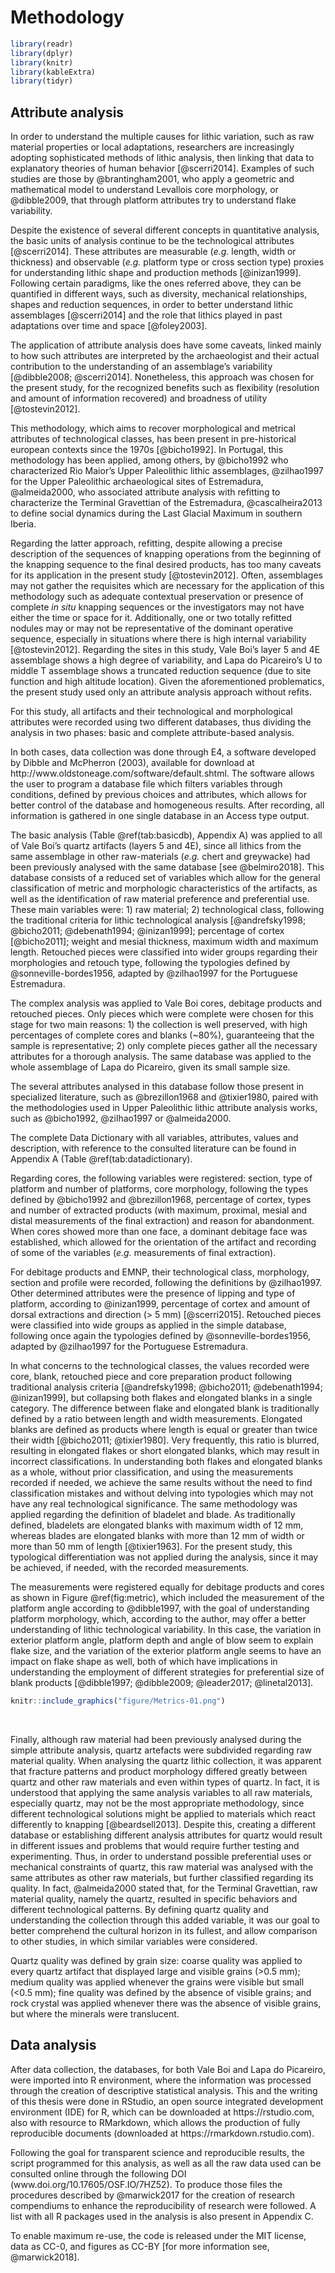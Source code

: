 # Methodology
```r
library(readr)
library(dplyr)
library(knitr)
library(kableExtra)
library(tidyr)
```

## Attribute analysis

In order to understand the multiple causes for lithic variation, such as raw material properties or local adaptations, researchers are increasingly adopting sophisticated methods of lithic analysis, then linking that data to explanatory theories of human behavior [@scerri2014]. Examples of such studies are those by @brantingham2001, who apply a geometric and mathematical model to understand Levallois core morphology, or @dibble2009, that through platform attributes try to understand flake variability.

Despite the existence of several different concepts in quantitative analysis, the basic units of analysis continue to be the technological attributes [@scerri2014]. These attributes are measurable (*e.g.* length, width or thickness) and observable (*e.g.* platform type or cross section type) proxies for understanding lithic shape and production methods [@inizan1999]. Following certain paradigms, like the ones referred above, they can be quantified in different ways, such as diversity, mechanical relationships, shapes and reduction sequences, in order to better understand lithic assemblages [@scerri2014] and the role that lithics played in past adaptations over time and space [@foley2003]. 

The application of attribute analysis does have some caveats, linked mainly to how such attributes are interpreted by the archaeologist and their actual contribution to the understanding of an assemblage’s variability [@dibble2008; @scerri2014]. Nonetheless, this approach was chosen for the present study, for the recognized benefits such as flexibility (resolution and amount of information recovered) and broadness of utility [@tostevin2012].

This methodology, which aims to recover morphological and metrical attributes of technological classes, has been present in pre-historical european contexts since the 1970s [@bicho1992]. In Portugal, this methodology has been applied, among others, by @bicho1992 who characterized Rio Maior’s Upper Paleolithic lithic assemblages, @zilhao1997 for the Upper Paleolithic archaeological sites of Estremadura, @almeida2000, who associated attribute analysis with refitting to characterize the Terminal Gravettian of the Estremadura, @cascalheira2013 to define social dynamics during the Last Glacial Maximum in southern Iberia.

Regarding the latter approach, refitting, despite allowing a precise description of the sequences of knapping operations from the beginning of the knapping sequence to the final desired products, has too many caveats for its application in the present study [@tostevin2012]. Often, assemblages may not gather the requisites which are necessary for the application of this methodology such as adequate contextual preservation or presence of complete *in situ* knapping sequences or the investigators may not have either the time or space for it. Additionally, one or two totally refitted nodules may or may not be representative of the dominant operative sequence, especially in situations where there is high internal variability [@tostevin2012]. Regarding the sites in this study, Vale Boi's layer 5 and 4E assemblage shows a high degree of variability, and Lapa do Picareiro’s U to middle T assemblage shows a truncated reduction sequence (due to site function and high altitude location). Given the aforementioned problematics, the present study used only an attribute analysis approach without refits.

For this study, all artifacts and their technological and morphological attributes were recorded using two different databases, thus dividing the analysis in two phases: basic and complete attribute-based analysis.

In both cases, data collection was done through E4, a software developed by Dibble and McPherron (2003), available for download at http://www.oldstoneage.com/software/default.shtml. The software allows the user to program a database file which filters variables through conditions, defined by previous choices and attributes, which allows for better control of the database and homogeneous results. After recording, all information is gathered in one single database in an Access type output.

The basic analysis (Table \@ref(tab:basicdb), Appendix A) was applied to all of Vale Boi’s quartz artifacts (layers 5 and 4E), since all lithics from the same assemblage in other raw-materials (*e.g.* chert and greywacke) had been previously analysed with the same database  [see @belmiro2018]. This database consists of a reduced set of variables which allow for the general classification of metric and morphologic characteristics of the artifacts, as well as the identification of raw material preference and preferential use. These main variables were: 1) raw material; 2) technological class, following the traditional criteria for lithic technological analysis [@andrefsky1998; @bicho2011; @debenath1994; @inizan1999]; percentage of cortex [@bicho2011]; weight and mesial thickness, maximum width and maximum length. Retouched pieces were classified into wider groups regarding their morphologies and retouch type, following the typologies defined by @sonneville-bordes1956,  adapted by @zilhao1997 for the Portuguese Estremadura.

The complex analysis was applied to Vale Boi cores, debitage products and retouched pieces. Only pieces which were complete were chosen for this stage for two main reasons: 1) the collection is well preserved, with high percentages of complete cores and blanks (~80%), guaranteeing that the sample is representative; 2) only complete pieces gather all the necessary attributes for a thorough analysis. The same database was applied to the whole assemblage of Lapa do Picareiro, given its small sample size.

The several attributes analysed in this database follow those present in specialized literature, such as @brezillon1968 and @tixier1980, paired with the methodologies used in Upper Paleolithic lithic attribute analysis works, such as @bicho1992, @zilhao1997 or @almeida2000. 

The complete Data Dictionary with all variables, attributes, values and description, with reference to the consulted literature can be found in Appendix A (Table \@ref(tab:datadictionary).

Regarding cores, the following variables were registered: section, type of platform and number of platforms, core morphology, following the types defined by @bicho1992 and @brezillon1968, percentage of cortex, types and number of extracted products (with maximum, proximal, mesial and distal measurements of the final extraction) and reason for abandonment. When cores showed more than one face, a dominant debitage face was established, which allowed for the orientation of the artifact and recording of some of the variables (*e.g.* measurements of final extraction).

For debitage products and EMNP, their technological class, morphology, section and profile were recorded, following the definitions by @zilhao1997. Other determined attributes were the presence of lipping and type of platform, according to @inizan1999, percentage of cortex and amount of dorsal extractions and direction (> 5 mm) [@scerri2015]. Retouched pieces were classified into wide groups as applied in the simple database, following once again the typologies defined by @sonneville-bordes1956, adapted by @zilhao1997 for the Portuguese Estremadura. 

In what concerns to the technological classes, the values recorded were core, blank, retouched piece and core preparation product following traditional analysis criteria [@andrefsky1998; @bicho2011; @debenath1994; @inizan1999], but collapsing both flakes and elongated blanks in a single category. The difference between flake and elongated blank is traditionally defined by a ratio between length and width measurements. Elongated blanks are defined as products where length is equal or greater than twice their width [@bicho2011; @tixier1980]. Very frequently, this ratio is blurred, resulting in elongated flakes or short elongated blanks, which may result in incorrect classifications. In understanding both flakes and elongated blanks as a whole, without prior classification, and using the measurements recorded if needed, we achieve the same results without the need to find classification mistakes and without delving into typologies which may not have any real technological significance. The same methodology was applied regarding the definition of bladelet and blade. As traditionally defined, bladelets are elongated blanks with maximum width of 12 mm, whereas blades are elongated blanks with more than 12 mm of width or more than 50 mm of length [@tixier1963]. For the present study, this typological differentiation was not applied during the analysis, since it may be achieved, if needed, with the recorded measurements. 

The measurements were registered equally for debitage products and cores as shown in Figure \@ref(fig:metric), which included the measurement of the platform angle according to @dibble1997,  with the goal of understanding platform morphology, which, according to the author, may offer a better understanding of lithic technological variability.  In this case, the variation in exterior platform angle, platform depth and angle of blow seem to explain flake size, and the variation of the exterior platform angle seems to have an impact on flake shape as well, both of which have implications in understanding the employment of different strategies for preferential size of blank products [@dibble1997; @dibble2009; @leader2017; @linetal2013].


```r

knitr::include_graphics("figure/Metrics-01.png")

```

\  

Finally, although raw material had been previously analysed during the simple attribute analysis, quartz artefacts were subdivided regarding raw material quality. When analysing the quartz lithic collection, it was apparent that fracture patterns and product morphology differed greatly between quartz and other raw materials and even within types of quartz. In fact, it is understood that applying the same analysis variables to all raw materials, especially quartz, may not be the most appropriate methodology, since different technological solutions might be applied to materials which react differently to knapping [@beardsell2013]. Despite this, creating a different database or establishing different analysis attributes for quartz would result in different issues and problems that would require further testing and experimenting. Thus, in order to understand possible preferential uses or mechanical constraints of quartz, this raw material was analysed with the same attributes as other raw materials, but further classified regarding its quality. In fact, @almeida2000 stated that, for the Terminal Gravettian, raw material quality, namely the quartz, resulted in specific behaviors and different technological patterns. By defining quartz quality and understanding the collection through this added variable, it was our goal to better comprehend the cultural horizon in its fullest, and allow comparison to other studies, in which similar variables were considered. 

Quartz quality was defined by grain size: coarse quality was applied to every quartz artifact that displayed large and visible grains (>0.5 mm); medium quality was applied whenever the grains were visible but small (<0.5 mm); fine quality was defined by the absence of visible grains; and rock crystal was applied whenever there was the absence of visible grains, but where the minerals were translucent.  

## Data analysis

After data collection, the databases, for both Vale Boi and Lapa do Picareiro, were imported into R environment, where the information was processed through the creation of descriptive statistical analysis. This and the writing of this thesis were done in RStudio, an open source integrated development environment (IDE) for R, which can be downloaded at https://rstudio.com, also with resource to RMarkdown, which allows the production of fully reproducible documents (downloaded at https://rmarkdown.rstudio.com).

Following the goal for transparent science and reproducible results, the script programmed for this analysis, as well as all the raw data used can be consulted online through the following DOI (www.doi.org/10.17605/OSF.IO/7HZ52). To produce those files the procedures described by @marwick2017 for the creation of research compendiums to enhance the reproducibility of research were followed. A list with all R packages used in the analysis is also present in Appendix C.

To enable maximum re-use, the code is released under the MIT license, data as CC-0, and figures as CC-BY [for more information see, @marwick2018].
